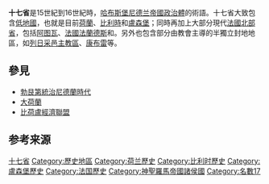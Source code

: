 {{noteTA|G1=法国地名}}
{{Infobox Former Country
|native_name = 十七省<br>Seventeen Provinces
|common_name = 荷兰
|continent   = 欧洲
|region      = 低地国家
|country     = 荷兰
|era         = 早期现代
|status      = 前附属国
|status_text = [[神圣罗马帝国|神圣罗马帝国]][[共主邦联|共主邦联]][[采邑制|采邑制]]
|year_start  = 1549年
|date_start  = 
|event_start = 1549年实用制裁法令
|event1      = 
|date_event1 =
|event2      = 
|date_event2 =
|event3      = 
|date_event3 =
|event_end   = [[荷兰独立宣言|荷兰独立宣言]]
|year_end    = 1581年
|date_end    = 
|event_post  = 
|date_post   =
|p1          = 哈布斯堡尼德兰
|flag_p1     = Flag of the Low Countries.svg
|s1          = 荷兰共和国
|flag_s1     = Statenvlag.svg
|s2          = 西属尼德兰
|flag_s2     = Bandera cruz de Borgoña 2.svg
|flag        = 勃艮第十字旗
|flag_type   = 
|image_flag  = Bandera cruz de Borgoña 2.svg
|image_coat  = Coat of Arms of Philip IV of Burgundy.svg
|image_map   = Map of the Habsburg Netherlands by Alexis-Marie Gochet.png
|image_map_caption = 十七省的地图, 1581年分裂的国家用红色标注
|government_type   = 君主制
|capital           = [[布鲁塞尔|布鲁塞尔]]
|common_languages  = [[荷兰语|荷兰语]], [[西低地德语|西低地德语]], [[西弗里斯语|西弗里斯语]], [[瓦隆语|瓦隆语]], [[卢森堡语|卢森堡语]], [[法语|法语]]
|religion          = [[罗马天主教会|罗马天主教会]]<br>[[新教|新教]]
}}
'''十七省'''是15世紀到16世紀時，[[哈布斯堡尼德兰|哈布斯堡尼德兰]][[帝國政治體|帝國政治體]]的術語。十七省大致包含[[低地國|低地國]]，也就是目前[[荷蘭|荷蘭]]、[[比利時|比利時]]和[[盧森堡|盧森堡]]；同時再加上大部分現代[[法國|法國]][[諾爾省|北部]][[省_(法國)|省]]，包括[[阿图瓦|阿图瓦]]、[[法國法蘭德斯|法國法蘭德斯]]和{{link-en|法屬埃諾|French Hainaut}}。另外也包含部分由教會主導的半獨立封地地區，如[[列日采邑主教區|列日采邑主教區]]、[[康布雷|康布雷]]等。
{{低地国家历史}}

== 參見 ==
* [[勃艮第統治尼德蘭時代|勃艮第統治尼德蘭時代]]
* [[大荷蘭|大荷蘭]]
* [[比荷盧經濟聯盟|比荷盧經濟聯盟]]

== 参考来源 ==
{{Reflist|2}}

{{Seventeen Provinces}}
{{荷蘭主題}}
[[Category:十七省|]]
[[Category:歷史地區|Category:歷史地區]]
[[Category:荷兰歷史|Category:荷兰歷史]]
[[Category:比利时歷史|Category:比利时歷史]]
[[Category:盧森堡歷史|Category:盧森堡歷史]]
[[Category:法国歷史|Category:法国歷史]]
[[Category:神聖羅馬帝國諸侯國|Category:神聖羅馬帝國諸侯國]]
[[Category:名數17|Category:名數17]]